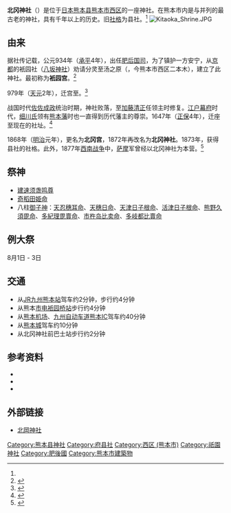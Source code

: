 {{日本神社
| name = 北冈神社
| img = File:Kitaoka-shrine.jpg
| img_capt = 拜殿
| image_width = 250px
| nihongo = 北岡神社
| hiragana = きたおか　じんじゃ
| romaji = Kitaoka Jinja
| kyujitai = 
| location = [[熊本市|熊本市]][[西區_(熊本市)|西区]]春日1丁目8-16
| god = [[素戔嗚尊|建速须盏鸣尊]]<br/>[[櫛名田比賣|奇稻田姫命]]<br/>八柱[[御子神|御子神]]
| type = 县社
| struct = 
| open_year = 934年（[[承平_(朱雀天皇)|承平]]4年）
| close_year = 
| title =
| cere_date = 8月1日 - 3日
|}}
'''北冈神社'''（{{jp|j=北岡神社|hg=きたおかじんじゃ|rm=Kitaoka Jinja}}）是位于[[日本|日本]][[熊本县|熊本县]][[熊本市|熊本市]][[西區_(熊本市)|西区]]的一座神社。在熊本市内是与{{link-ja|藤崎八幡宫|藤崎八旛宮}}并列的最古老的神社，具有千年以上的历史。旧[[近代社格制度|社格]]为县社。<ref name=suzuki/>
[[File:Kitaoka_Shrine.JPG|thumb]]

==由来==
据社传记载，公元934年（[[承平_(朱雀天皇)|承平]]4年），{{link-ja|藤原保昌|藤原保昌}}出任[[肥后国|肥后]][[国司|国司]]，为了镇护一方安宁，从[[京都|京都]]的衹园社（[[八坂神社|八坂神社]]）劝请分灵至汤之原（{{lang-ja|湯ノ原}}，今熊本市西区二本木），建立了此神社。最初称为'''衹园宫'''。<ref name=suzuki>{{Cite book|title=熊本の神社と寺院|author=铃木乔|publisher=熊本日日新闻社|date=1980年|page=22-23}}</ref>

979年（[[天元_(圓融天皇)|天元]]2年），迁宫至{{link-ja|花冈山|花岡山}}。<ref name=shinbunsha>{{Cite book|title=熊本県大百科事典|author=熊本日日新闻社|publisher=熊本日日新闻社|date=1982年|page=194}}</ref>

战国时代[[佐佐成政|佐佐成政]]统治时期，神社败落，至[[加藤清正|加藤清正]]任领主时修复。[[江户幕府|江户幕府]]时代，[[细川氏|细川氏]]领有[[熊本藩|熊本藩]]时也一直得到历代藩主的尊崇。1647年（[[正保|正保]]4年），迁座至现在的社址。<ref>{{Cite book|title=日本歴史地名大系44『熊本県の地名』|publisher=平凡社|date=1985年|page=525}}</ref>

1868年（[[明治|明治]]元年），更名为'''北冈宫'''，1872年再改名为'''北冈神社'''。1873年，获得县社的社格。此外，1877年[[西南战争|西南战争]]中，[[萨摩|萨摩]]军曾经以北冈神社为本营。<ref>{{Cite book|author=角川日本地名大辞典編纂委員会|title=角川日本地名大辞典43 熊本県|publisher=[[角川书店|角川书店]]|date=1987年|page=377-378}}</ref>

==祭神==
* [[素戔嗚尊|建速须盏鸣尊]]
* [[櫛名田比賣|奇稻田姫命]]
* 八柱[[御子神|御子神]]：[[天忍穗耳尊|天忍穗耳命]]、[[天菩比神|天穗日命]]、[[天津日子根命|天津日子根命]]、[[活津日子根命|活津日子根命]]、[[熊野久須毘命|熊野久須毘命]]、[[多紀理毘賣命|多紀理毘賣命]]、[[市寸島比賣命|市杵岛比卖命]]、[[多岐都比賣命|多岐都比賣命]]

==例大祭==
8月1日 - 3日

==交通==
* 从[[JR九州|JR九州]][[熊本站|熊本站]]驾车约2分钟，步行约4分钟
* 从熊本[[有轨电车|市电]][[祇園橋停留場|衹园桥站]]步行约4分钟
* 从[[熊本机场|熊本机场]]、[[九州自动车道|九州自动车道]][[熊本IC|熊本IC]]驾车约40分钟
* 从[[熊本城|熊本城]]驾车约10分钟
* 从北冈神社前巴士站步行约2分钟

==参考资料==
{{Portal box|日本|神道}}
{{refbegin}}
{{Reflist}}
{{refend}}
* {{Cite book|author=白井永二、土岐昌训|title=神社辞典|publisher=东京堂出版|date=1979年|page=173}}
* {{Cite book|author=高木盛义|title=くまもと史跡散歩|publisher=熊本新评社|date=1982年|page=174-175}}
* {{Cite book|author=新熊本市史编纂委员会|title=新熊本市史、別編第2巻|publisher=熊本市|date=1996年|page=325-328}}

==外部链接==
* [http://www.kitaoka-jinja.or.jp/ 北岡神社]{{Wayback|url=http://www.kitaoka-jinja.or.jp/ |date=20160305102355 }}

[[Category:熊本县神社|Category:熊本县神社]]
[[Category:府县社|Category:府县社]]
[[Category:西区_(熊本市)|Category:西区 (熊本市)]]
[[Category:祇園神社|Category:祇園神社]]
[[Category:肥後國|Category:肥後國]]
[[Category:熊本市建築物|Category:熊本市建築物]]

{{coord|32|47|35.2|N|130|41|31.0|E|region:JP-43_type:landmark|display=title}}